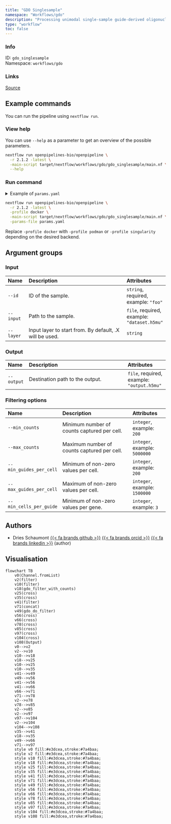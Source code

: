 ```yaml
---
title: "GDO Singlesample"
namespace: "Workflows/gdo"
description: "Processing unimodal single-sample guide-derived oligonucleotide (GDO) data."
type: "workflow"
toc: false
---
```


::: {.column-margin}

### Info

ID: `gdo_singlesample`  
Namespace: `workflows/gdo`

### Links
[Source](https://github.com/openpipelines-bio/openpipeline/blob/2.1.2/src/workflows/gdo/gdo_singlesample/config.vsh.yaml){.btn-action .btn-sm .btn-info .btn role="button"}

:::



## Example commands

You can run the pipeline using `nextflow run`.

### View help

You can use `--help` as a parameter to get an overview of the possible parameters.

```bash
nextflow run openpipelines-bio/openpipeline \
  -r 2.1.2 -latest \
  -main-script target/nextflow/workflows/gdo/gdo_singlesample/main.nf \
  --help
```

### Run command

<details>
<summary>Example of `params.yaml`</summary>
```yaml
# Input
id: # please fill in - example: "foo"
input: # please fill in - example: "dataset.h5mu"
# layer: "foo"

# Output
# output: "$id.$key.output.h5mu"

# Filtering options
# min_counts: 200
# max_counts: 5000000
# min_guides_per_cell: 200
# max_guides_per_cell: 1500000
# min_cells_per_guide: 3

# Nextflow input-output arguments
publish_dir: # please fill in - example: "output/"
# param_list: "my_params.yaml"

# Arguments
```
</details>

```bash
nextflow run openpipelines-bio/openpipeline \
  -r 2.1.2 -latest \
  -profile docker \
  -main-script target/nextflow/workflows/gdo/gdo_singlesample/main.nf \
  -params-file params.yaml
```

:::{.callout-note}
Replace `-profile docker` with `-profile podman` or `-profile singularity` depending on the desired backend.
:::

## Argument groups

### Input

|Name      |Description                                             |Attributes                                  |
|:----------|:--------------------------------------------------|:--------------------|
|`--id`    |ID of the sample.                                       |`string`, required, example: `"foo"`        |
|`--input` |Path to the sample.                                     |`file`, required, example: `"dataset.h5mu"` |
|`--layer` |Input layer to start from. By default, .X will be used. |`string`                                    |


### Output

|Name       |Description                     |Attributes                                 |
|:----------|:--------------------------------------------------|:--------------------|
|`--output` |Destination path to the output. |`file`, required, example: `"output.h5mu"` |


### Filtering options

|Name                    |Description                                 |Attributes                    |
|:----------|:--------------------------------------------------|:--------------------|
|`--min_counts`          |Minimum number of counts captured per cell. |`integer`, example: `200`     |
|`--max_counts`          |Maximum number of counts captured per cell. |`integer`, example: `5000000` |
|`--min_guides_per_cell` |Minimum of non-zero values per cell.        |`integer`, example: `200`     |
|`--max_guides_per_cell` |Maximum of non-zero values per cell.        |`integer`, example: `1500000` |
|`--min_cells_per_guide` |Minimum of non-zero values per gene.        |`integer`, example: `3`       |

## Authors


  * Dries Schaumont [{{< fa brands github >}}](https://github.com/DriesSchaumont) [{{< fa brands orcid >}}](https://orcid.org/0000-0002-4389-0440) [{{< fa brands linkedin >}}](https://linkedin.com/in/dries-schaumont) (author)

## Visualisation

```mermaid
flowchart TB
    v0(Channel.fromList)
    v2(filter)
    v10(filter)
    v18(gdo_filter_with_counts)
    v25(cross)
    v35(cross)
    v41(filter)
    v71(concat)
    v49(gdo_do_filter)
    v56(cross)
    v66(cross)
    v78(cross)
    v85(cross)
    v97(cross)
    v104(cross)
    v108(Output)
    v0-->v2
    v2-->v10
    v10-->v18
    v18-->v25
    v10-->v25
    v10-->v35
    v41-->v49
    v49-->v56
    v41-->v56
    v41-->v66
    v66-->v71
    v71-->v78
    v2-->v78
    v78-->v85
    v2-->v85
    v2-->v97
    v97-->v104
    v2-->v104
    v104-->v108
    v35-->v41
    v18-->v35
    v49-->v66
    v71-->v97
    style v0 fill:#e3dcea,stroke:#7a4baa;
    style v2 fill:#e3dcea,stroke:#7a4baa;
    style v10 fill:#e3dcea,stroke:#7a4baa;
    style v18 fill:#e3dcea,stroke:#7a4baa;
    style v25 fill:#e3dcea,stroke:#7a4baa;
    style v35 fill:#e3dcea,stroke:#7a4baa;
    style v41 fill:#e3dcea,stroke:#7a4baa;
    style v71 fill:#e3dcea,stroke:#7a4baa;
    style v49 fill:#e3dcea,stroke:#7a4baa;
    style v56 fill:#e3dcea,stroke:#7a4baa;
    style v66 fill:#e3dcea,stroke:#7a4baa;
    style v78 fill:#e3dcea,stroke:#7a4baa;
    style v85 fill:#e3dcea,stroke:#7a4baa;
    style v97 fill:#e3dcea,stroke:#7a4baa;
    style v104 fill:#e3dcea,stroke:#7a4baa;
    style v108 fill:#e3dcea,stroke:#7a4baa;

```

